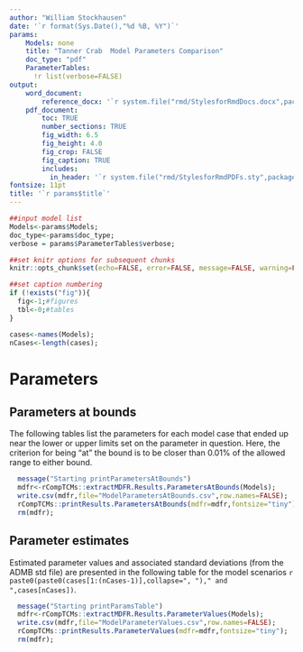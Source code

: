```yaml
---
author: "William Stockhausen"
date: '`r format(Sys.Date(),"%d %B, %Y")`'
params: 
    Models: none
    title: "Tanner Crab  Model Parameters Comparison" 
    doc_type: "pdf"
    ParameterTables:
      !r list(verbose=FALSE)
output: 
    word_document: 
        reference_docx: '`r system.file("rmd/StylesforRmdDocs.docx",package="wtsUtilities")`'
    pdf_document: 
        toc: TRUE
        number_sections: TRUE
        fig_width: 6.5
        fig_height: 4.0
        fig_crop: FALSE
        fig_caption: TRUE
        includes:
          in_header: '`r system.file("rmd/StylesforRmdPDFs.sty",package="wtsUtilities")`'
fontsize: 11pt
title: '`r params$title`'
---
```


```r
##input model list
Models<-params$Models;
doc_type<-params$doc_type;
verbose = params$ParameterTables$verbose;

##set knitr options for subsequent chunks
knitr::opts_chunk$set(echo=FALSE, error=FALSE, message=FALSE, warning=FALSE, concordance=TRUE, fig.width=6.5, fig.height=3.5, dpi=300)

##set caption numbering
if (!exists("fig")){
  fig<-1;#figures
  tbl<-0;#tables
}

cases<-names(Models);
nCases<-length(cases);
```

\blandscape

# Parameters

## Parameters at bounds

The following tables list the parameters for each model case that ended up near the lower or upper limits set on the parameter in question. Here, the criterion for being "at" the bound is to be closer than 0.01% of the allowed range to either bound.

```r
  message("Starting printParametersAtBounds")
  mdfr<-rCompTCMs::extractMDFR.Results.ParametersAtBounds(Models);
  write.csv(mdfr,file="ModelParametersAtBounds.csv",row.names=FALSE);
  rCompTCMs::printResults.ParametersAtBounds(mdfr=mdfr,fontsize="tiny");
  rm(mdfr);
```

\clearpage

## Parameter estimates

Estimated parameter values and associated standard deviations (from the ADMB std file) are presented in the following table for the model scenarios `r paste0(paste0(cases[1:(nCases-1)],collapse=", ")," and ",cases[nCases])`.

```r
  message("Starting printParamsTable")
  mdfr<-rCompTCMs::extractMDFR.Results.ParameterValues(Models);
  write.csv(mdfr,file="ModelParameterValues.csv",row.names=FALSE);
  rCompTCMs::printResults.ParameterValues(mdfr=mdfr,fontsize="tiny");
  rm(mdfr);
```

\elandscape
